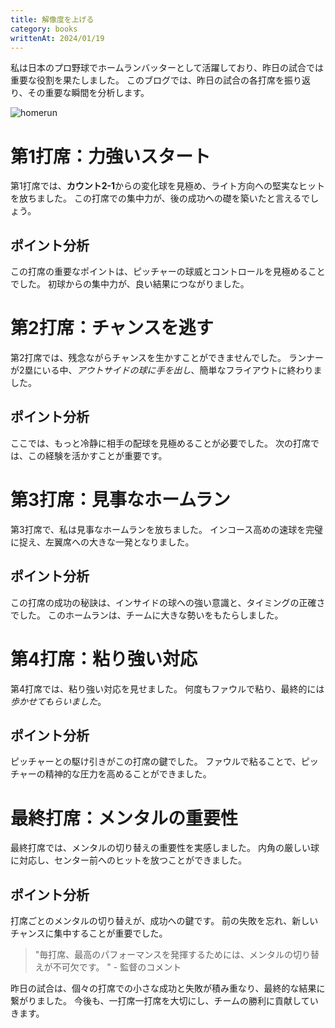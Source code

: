 ```yaml
---
title: 解像度を上げる
category: books
writtenAt: 2024/01/19
---
```



私は日本のプロ野球でホームランバッターとして活躍しており、昨日の試合では重要な役割を果たしました。
このブログでは、昨日の試合の各打席を振り返り、その重要な瞬間を分析します。

<img alt="homerun" src={image} />

# 第1打席：力強いスタート

第1打席では、**カウント2-1**からの変化球を見極め、ライト方向への堅実なヒットを放ちました。
この打席での集中力が、後の成功への礎を築いたと言えるでしょう。

## ポイント分析

この打席の重要なポイントは、ピッチャーの球威とコントロールを見極めることでした。
初球からの集中力が、良い結果につながりました。

# 第2打席：チャンスを逃す

第2打席では、残念ながらチャンスを生かすことができませんでした。
ランナーが2塁にいる中、_アウトサイドの球に手を出し_、簡単なフライアウトに終わりました。

## ポイント分析

ここでは、もっと冷静に相手の配球を見極めることが必要でした。
次の打席では、この経験を活かすことが重要です。

# 第3打席：見事なホームラン

第3打席で、私は見事なホームランを放ちました。
インコース高めの速球を完璧に捉え、左翼席への大きな一発となりました。

## ポイント分析

この打席の成功の秘訣は、インサイドの球への強い意識と、タイミングの正確さでした。
このホームランは、チームに大きな勢いをもたらしました。

# 第4打席：粘り強い対応

第4打席では、粘り強い対応を見せました。
何度もファウルで粘り、最終的には*歩かせてもらいました*。

## ポイント分析

ピッチャーとの駆け引きがこの打席の鍵でした。
ファウルで粘ることで、ピッチャーの精神的な圧力を高めることができました。

# 最終打席：メンタルの重要性

最終打席では、メンタルの切り替えの重要性を実感しました。
内角の厳しい球に対応し、センター前へのヒットを放つことができました。

## ポイント分析

打席ごとのメンタルの切り替えが、成功への鍵です。
前の失敗を忘れ、新しいチャンスに集中することが重要でした。

> "毎打席、最高のパフォーマンスを発揮するためには、メンタルの切り替えが不可欠です。
> " - 監督のコメント

昨日の試合は、個々の打席での小さな成功と失敗が積み重なり、最終的な結果に繋がりました。
今後も、一打席一打席を大切にし、チームの勝利に貢献していきます。
